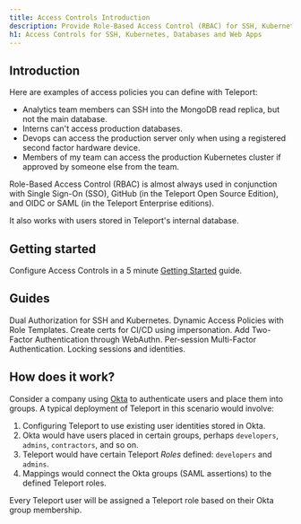 ```yaml
---
title: Access Controls Introduction
description: Provide Role-Based Access Control (RBAC) for SSH, Kubernetes, Databases, and Web Apps.
h1: Access Controls for SSH, Kubernetes, Databases and Web Apps
---
```


## Introduction

Here are examples of access policies you can define with Teleport:

- Analytics team members can SSH into the MongoDB read replica, but not the main database.
- Interns can't access production databases.
- Devops can access the production server only when using a registered second factor hardware device.
- Members of my team can access the production Kubernetes cluster if approved by someone else from the team.

Role-Based Access Control (RBAC) is almost always used in conjunction with Single Sign-On (SSO), GitHub (in the Teleport Open Source Edition), and OIDC or SAML (in the Teleport Enterprise editions).

It also works with users stored in Teleport's internal database.

## Getting started

Configure Access Controls in a 5 minute [Getting Started](./getting-started.mdx)
guide.

## Guides

<TileSet>
  <Tile icon="lock" title="Dual Authorization" href="./guides/dual-authz.mdx">
      Dual Authorization for SSH and Kubernetes.
  </Tile>
  <Tile icon="lock" title="Teleport Role Templates" href="./guides/role-templates.mdx">
     Dynamic Access Policies with Role Templates.
  </Tile>
  <Tile icon="lock" title="Impersonating Teleport Users" href="./guides/impersonation.mdx">
    Create certs for CI/CD using impersonation.
  </Tile>
  <Tile icon="lock" title="Second Factor - WebAuthn" href="./guides/webauthn.mdx">
    Add Two-Factor Authentication through WebAuthn.
  </Tile>
  <Tile icon="lock" title="Per-session MFA" href="./guides/per-session-mfa.mdx">
    Per-session Multi-Factor Authentication.
  </Tile>
  <Tile icon="lock" title="Locking" href="./guides/locking.mdx">
    Locking sessions and identities.
  </Tile>
</TileSet>

## How does it work?

Consider a company using [Okta](https://www.okta.com/) to authenticate users and place
them into groups. A typical deployment of Teleport in this scenario
would involve:

1. Configuring Teleport to use existing user identities stored in Okta.
2. Okta would have users placed in certain groups, perhaps `developers`, `admins`, `contractors`, and so on.
3. Teleport would have certain Teleport *Roles* defined: `developers` and `admins`.
4. Mappings would connect the Okta groups (SAML assertions) to the defined Teleport roles.

Every Teleport user will be assigned a Teleport role based on their Okta group membership.
